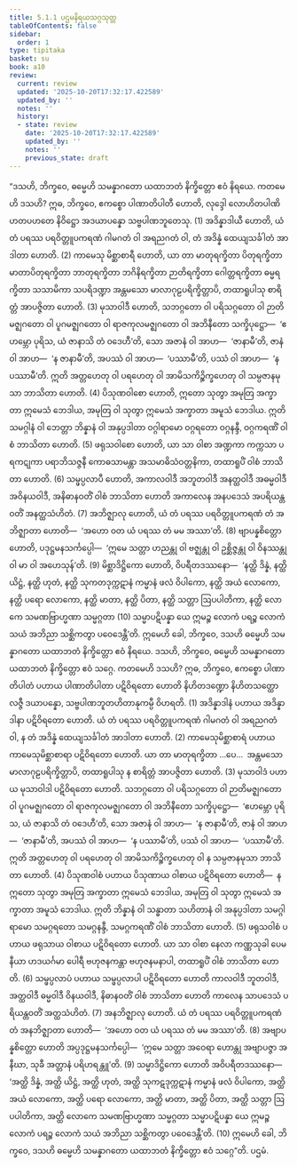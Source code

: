 ```yaml
---
title: 5.1.1 ပဌမနိရယသဂ္ဂသုတ္တ
tableOfContents: false
sidebar:
  order: 1
type: tipitaka
basket: su
book: a10
review:
  current: review
  updated: '2025-10-20T17:32:17.422589'
  updated_by: ''
  notes: ''
  history:
  - state: review
    date: '2025-10-20T17:32:17.422589'
    updated_by: ''
    notes: ''
    previous_state: draft
---
```



<DynamicBreadcrumb />


<ReviewStatus review={frontmatter.review} showDetails={true} />

<HypothesisAnnotation frontmatter={frontmatter} />

<Division number="211" book="a10" e="ch" v="17" p="490">

<Paragraph number="1392" book="a10">
“ဒသဟိ, ဘိက္ခဝေ, ဓမ္မေဟိ သမန္နာဂတော ယထာဘတံ နိက္ခိတ္တော ဧဝံ နိရယေ. ကတမေဟိ ဒသဟိ? ဣဓ, ဘိက္ခဝေ, ဧကစ္စော ပါဏာတိပါတီ ဟောတိ, လုဒ္ဒေါ လောဟိတပါဏိ ဟတပဟတေ နိဝိဋ္ဌော အဒယာပန္နော သဗ္ဗပါဏဘူတေသု. (1)
</Paragraph>

<Paragraph number="1393" book="a10">
အဒိန္နာဒါယီ ဟောတိ, ယံ တံ ပရဿ ပရဝိတ္တူပကရဏံ ဂါမဂတံ ဝါ အရညဂတံ ဝါ, တံ အဒိန္နံ ထေယျသင်္ခါတံ အာဒါတာ ဟောတိ. (2)
</Paragraph>

<Paragraph number="1394" book="a10">
ကာမေသု မိစ္ဆာစာရီ ဟောတိ, ယာ တာ မာတုရက္ခိတာ ပိတုရက္ခိတာ မာတာပိတုရက္ခိတာ ဘာတုရက္ခိတာ ဘဂိနိရက္ခိတာ ဉာတိရက္ခိတာ ဂေါတ္တရက္ခိတာ ဓမ္မရက္ခိတာ သသာမိကာ သပရိဒဏ္ဍာ အန္တမသော မာလာဂုဠပရိက္ခိတ္တာပိ, တထာရူပါသု စာရိတ္တံ အာပဇ္ဇိတာ ဟောတိ. (3)
</Paragraph>

<Paragraph number="1395" book="a10">
မုသာဝါဒီ ဟောတိ, သဘဂ္ဂတော ဝါ ပရိသဂ္ဂတော ဝါ ဉာတိမဇ္ဈဂတော ဝါ ပူဂမဇ္ဈဂတော ဝါ ရာဇကုလမဇ္ဈဂတော ဝါ အဘိနီတော သက္ခိပုဋ္ဌော—  ‘ဧဟမ္ဘော ပုရိသ, ယံ ဇာနာသိ တံ ဝဒေဟီ’တိ, သော အဇာနံ ဝါ အာဟ—  ‘ဇာနာမီ’တိ, ဇာနံ ဝါ အာဟ—  ‘န ဇာနာမီ’တိ, အပဿံ ဝါ အာဟ—  ‘ပဿာမီ’တိ, ပဿံ ဝါ အာဟ—  ‘န ပဿာမီ’တိ. ဣတိ အတ္တဟေတု ဝါ ပရဟေတု ဝါ အာမိသကိဉ္စိက္ခဟေတု ဝါ သမ္ပဇာနမုသာ ဘာသိတာ ဟောတိ. (4)
</Paragraph>

<Paragraph number="1396" book="a10">
ပိသုဏဝါစော ဟောတိ, ဣတော သုတွာ အမုတြ အက္ခာတာ ဣမေသံ ဘေဒါယ, အမုတြ ဝါ သုတွာ ဣမေသံ အက္ခာတာ အမူသံ ဘေဒါယ. ဣတိ သမဂ္ဂါနံ ဝါ ဘေတ္တာ ဘိန္နာနံ ဝါ အနုပ္ပဒါတာ ဝဂ္ဂါရာမော ဝဂ္ဂရတော ဝဂ္ဂနန္ဒီ, ဝဂ္ဂကရဏိံ ဝါစံ ဘာသိတာ ဟောတိ. (5)
</Paragraph>

<Paragraph number="1397" book="a10">
ဖရုသဝါစော ဟောတိ, ယာ သာ ဝါစာ အဏ္ဍကာ ကက္ကသာ ပရကဋုကာ ပရာဘိသဇ္ဇနီ ကောဓသာမန္တာ အသမာဓိသံဝတ္တနိကာ, တထာရူပိံ ဝါစံ ဘာသိတာ ဟောတိ. (6)
</Paragraph>

<Paragraph number="1398" book="a10">
သမ္ဖပ္ပလာပီ ဟောတိ, အကာလဝါဒီ အဘူတဝါဒီ အနတ္ထဝါဒီ အဓမ္မဝါဒီ အဝိနယဝါဒီ, အနိဓာနဝတိံ ဝါစံ ဘာသိတာ ဟောတိ အကာလေန အနပဒေသံ အပရိယန္တဝတိံ အနတ္ထသံဟိတံ. (7)
</Paragraph>

<Paragraph number="1399" book="a10">
အဘိဇ္ဈာလု ဟောတိ, ယံ တံ ပရဿ ပရဝိတ္တူပကရဏံ တံ အဘိဇ္ဈာတာ ဟောတိ—  ‘အဟော ဝတ ယံ ပရဿ တံ မမ အဿာ’တိ. (8)
</Paragraph>

<Paragraph number="1400" book="a10">
ဗျာပန္နစိတ္တော ဟောတိ, ပဒုဋ္ဌမနသင်္ကပ္ပေါ—  ‘ဣမေ သတ္တာ ဟညန္တု ဝါ ဗဇ္ဈန္တု ဝါ ဥစ္ဆိဇ္ဇန္တု ဝါ ဝိနဿန္တု ဝါ မာ ဝါ အဟေသုန်’တိ. (9)
</Paragraph>

<Paragraph number="1401" book="a10">
မိစ္ဆာဒိဋ္ဌိကော ဟောတိ, ဝိပရီတဒဿနော—  ‘နတ္ထိ ဒိန္နံ, နတ္ထိ ယိဋ္ဌံ, နတ္ထိ ဟုတံ, နတ္ထိ သုကတဒုက္ကဋာနံ ကမ္မာနံ ဖလံ ဝိပါကော, နတ္ထိ အယံ လောကော, နတ္ထိ ပရော လောကော, နတ္ထိ မာတာ, နတ္ထိ ပိတာ, နတ္ထိ သတ္တာ ဩပပါတိကာ, နတ္ထိ လောကေ သမဏဗြာဟ္မဏာ သမ္မဂ္ဂတာ (10)
</Paragraph>

<Paragraph number="1402" book="a10">
သမ္မာပဋိပန္နာ ယေ ဣမဉ္စ လောကံ ပရဉ္စ လောကံ သယံ အဘိညာ သစ္ဆိကတွာ ပဝေဒေန္တီ’တိ. ဣမေဟိ ခေါ, ဘိက္ခဝေ, ဒသဟိ ဓမ္မေဟိ သမန္နာဂတော ယထာဘတံ နိက္ခိတ္တော ဧဝံ နိရယေ.
</Paragraph>

<Paragraph number="1403" book="a10">
ဒသဟိ, ဘိက္ခဝေ, ဓမ္မေဟိ သမန္နာဂတော ယထာဘတံ နိက္ခိတ္တော ဧဝံ သဂ္ဂေ. ကတမေဟိ ဒသဟိ? ဣဓ, ဘိက္ခဝေ, ဧကစ္စော ပါဏာတိပါတံ ပဟာယ ပါဏာတိပါတာ ပဋိဝိရတော ဟောတိ နိဟိတဒဏ္ဍော နိဟိတသတ္ထော လဇ္ဇီ ဒယာပန္နော, သဗ္ဗပါဏဘူတဟိတာနုကမ္ပီ ဝိဟရတိ. (1)
</Paragraph>

<Paragraph number="1404" book="a10">
အဒိန္နာဒါနံ ပဟာယ အဒိန္နာဒါနာ ပဋိဝိရတော ဟောတိ. ယံ တံ ပရဿ ပရဝိတ္တူပကရဏံ ဂါမဂတံ ဝါ အရညဂတံ ဝါ, န တံ အဒိန္နံ ထေယျသင်္ခါတံ အာဒါတာ ဟောတိ. (2)
</Paragraph>

<Paragraph number="1405" book="a10">
ကာမေသုမိစ္ဆာစာရံ ပဟာယ ကာမေသုမိစ္ဆာစာရာ ပဋိဝိရတော ဟောတိ. ယာ တာ မာတုရက္ခိတာ …ပေ…  အန္တမသော မာလာဂုဠပရိက္ခိတ္တာပိ, တထာရူပါသု န စာရိတ္တံ အာပဇ္ဇိတာ ဟောတိ. (3)
</Paragraph>

<Paragraph number="1406" book="a10">
မုသာဝါဒံ ပဟာယ မုသာဝါဒါ ပဋိဝိရတော ဟောတိ. သဘဂ္ဂတော ဝါ ပရိသဂ္ဂတော ဝါ ဉာတိမဇ္ဈဂတော ဝါ ပူဂမဇ္ဈဂတော ဝါ ရာဇကုလမဇ္ဈဂတော ဝါ အဘိနီတော သက္ခိပုဋ္ဌော—  ‘ဧဟမ္ဘော ပုရိသ, ယံ ဇာနာသိ တံ ဝဒေဟီ’တိ, သော အဇာနံ ဝါ အာဟ—  ‘န ဇာနာမီ’တိ, ဇာနံ ဝါ အာဟ—  ‘ဇာနာမီ’တိ, အပဿံ ဝါ အာဟ—  ‘န ပဿာမီ’တိ, ပဿံ ဝါ အာဟ—  ‘ပဿာမီ’တိ. ဣတိ အတ္တဟေတု ဝါ ပရဟေတု ဝါ အာမိသကိဉ္စိက္ခဟေတု ဝါ န သမ္ပဇာနမုသာ ဘာသိတာ ဟောတိ. (4)
</Paragraph>

<Paragraph number="1407" book="a10">
ပိသုဏဝါစံ ပဟာယ ပိသုဏာယ ဝါစာယ ပဋိဝိရတော ဟောတိ—  န ဣတော သုတွာ အမုတြ အက္ခာတာ ဣမေသံ ဘေဒါယ, အမုတြ ဝါ သုတွာ ဣမေသံ အက္ခာတာ အမူသံ ဘေဒါယ. ဣတိ ဘိန္နာနံ ဝါ သန္ဓာတာ သဟိတာနံ ဝါ အနုပ္ပဒါတာ သမဂ္ဂါရာမော သမဂ္ဂရတော သမဂ္ဂနန္ဒီ, သမဂ္ဂကရဏိံ ဝါစံ ဘာသိတာ ဟောတိ. (5)
</Paragraph>

<Paragraph number="1408" book="a10">
ဖရုသဝါစံ ပဟာယ ဖရုသာယ ဝါစာယ ပဋိဝိရတော ဟောတိ. ယာ သာ ဝါစာ နေလာ ကဏ္ဏသုခါ ပေမနီယာ ဟဒယင်္ဂမာ ပေါရီ ဗဟုဇနကန္တာ ဗဟုဇနမနာပါ, တထာရူပိံ ဝါစံ ဘာသိတာ ဟောတိ. (6)
</Paragraph>

<Paragraph number="1409" book="a10">
သမ္ဖပ္ပလာပံ ပဟာယ သမ္ဖပ္ပလာပါ ပဋိဝိရတော ဟောတိ ကာလဝါဒီ ဘူတဝါဒီ, အတ္ထဝါဒီ ဓမ္မဝါဒီ ဝိနယဝါဒီ, နိဓာနဝတိံ ဝါစံ ဘာသိတာ ဟောတိ ကာလေန သာပဒေသံ ပရိယန္တဝတိံ အတ္ထသံဟိတံ. (7)
</Paragraph>

<Paragraph number="1410" book="a10">
အနဘိဇ္ဈာလု ဟောတိ. ယံ တံ ပရဿ ပရဝိတ္တူပကရဏံ တံ အနဘိဇ္ဈာတာ ဟောတိ—  ‘အဟော ဝတ ယံ ပရဿ တံ မမ အဿာ’တိ. (8)
</Paragraph>

<Paragraph number="1411" book="a10">
အဗျာပန္နစိတ္တော ဟောတိ အပ္ပဒုဋ္ဌမနသင်္ကပ္ပေါ—  ‘ဣမေ သတ္တာ အဝေရာ ဟောန္တု အဗျာပဇ္ဇာ အနီဃာ, သုခီ အတ္တာနံ ပရိဟရန္တူ’တိ. (9)
</Paragraph>

<Paragraph number="1412" book="a10">
သမ္မာဒိဋ္ဌိကော ဟောတိ အဝိပရီတဒဿနော—  ‘အတ္ထိ ဒိန္နံ, အတ္ထိ ယိဋ္ဌံ, အတ္ထိ ဟုတံ, အတ္ထိ သုကဋဒုက္ကဋာနံ ကမ္မာနံ ဖလံ ဝိပါကော, အတ္ထိ အယံ လောကော, အတ္ထိ ပရော လောကော, အတ္ထိ မာတာ, အတ္ထိ ပိတာ, အတ္ထိ သတ္တာ ဩပပါတိကာ, အတ္ထိ လောကေ သမဏဗြာဟ္မဏာ သမ္မဂ္ဂတာ သမ္မာပဋိပန္နာ ယေ ဣမဉ္စ လောကံ ပရဉ္စ လောကံ သယံ အဘိညာ သစ္ဆိကတွာ ပဝေဒေန္တီ’တိ. (10)
</Paragraph>

<Paragraph number="1413" book="a10">
ဣမေဟိ ခေါ, ဘိက္ခဝေ, ဒသဟိ ဓမ္မေဟိ သမန္နာဂတော ယထာဘတံ နိက္ခိတ္တော ဧဝံ သဂ္ဂေ”တိ.

</Paragraph>
</Division>

<Paragraph number="1414" type="center" book="a10">
ပဌမံ.
</Paragraph>